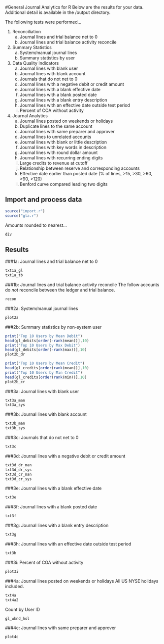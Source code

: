 #General Journal Analytics for R
Below are the results for your data. Additional detail is available in the /output directory.  

The following tests were performed...     

1. Reconciliation
	 a. Journal lines and trial balance net to 0
	 b. Journal lines and trial balance activity reconcile
2. Summary Statistics
	 a. System/manual journal lines
	 b. Summary statistics by user
3. Data Quality Indicators
	 a. Journal lines with blank user
	 b. Journal lines with blank account
	 c. Journals that do not net to 0 
	 d. Journal lines with a negative debit or credit amount
	 e. Journal lines with a blank effective date
	 f. Journal lines with a blank posted date
	 g. Journal lines with a blank entry description
	 h. Journal lines with an effective date outside test period
	 i. Percent of COA without activity
4. Journal Analytics
	 a. Journal lines posted on weekends or holidays
	 b. Duplicate lines to the same account
	 c. Journal lines with same preparer and approver
	 d. Journal lines to unrelated accounts
	 e. Journal lines with blank or little description
	 f. Journal lines with key words in description
	 g. Journal lines with round dollar amount
	 h. Journal lines with recurring ending digits
	 i. Large credits to revenue at cutoff
	 j. Relationship between reserve and corresponding accounts
	 k. Effective date earlier than posted date (% of lines, >15, >30, >60, >90, >120)
	 l. Benford curve compared leading two digits  

## Import and process data  
```r
source("import.r")
source("gla.r")
```
 
Amounts rounded to nearest...
```r
div
```
  
## Results  

###1a: Journal lines and trial balance net to 0
```r
txt1a_gl
txt1a_tb
```

###1b: Journal lines and trial balance activity reconcile
The follow accounts do *not* reconcile between the ledger and trial balance.
```r
recon
```

###2a: System/manual journal lines
```r
plot2a
```

###2b: Summary statistics by non-system user
```r
print("Top 10 Users by Mean Debit")
head(gl_debits[order(-rank(mean))],10)
print("Top 10 Users by Max Debit")
head(gl_debits[order(-rank(max))],10)
plot2b_dr

print("Top 10 Users by Mean Credit")
head(gl_credits[order(rank(mean))],10)
print("Top 10 Users by Min Credit")
head(gl_credits[order(rank(min))],10)
plot2b_cr
```


###3a: Journal lines with blank user
```r
txt3a_man
txt3a_sys
```


###3b: Journal lines with blank account
```r
txt3b_man
txt3b_sys
```


###3c: Journals that do not net to 0 
```r
txt3c
```


###3d: Journal lines with a negative debit or credit amount
```r
txt3d_dr_man
txt3d_dr_sys
txt3d_cr_man
txt3d_cr_sys
```


###3e: Journal lines with a blank effective date
```r
txt3e
```


###3f: Journal lines with a blank posted date
```r
txt3f
```


###3g: Journal lines with a blank entry description
```r
txt3g
```


###3h: Journal lines with an effective date outside test period
```r
txt3h
```


###3i: Percent of COA without activity
```r
plot3i
```


###4a: Journal lines posted on weekends or holidays
All US NYSE holidays included.
```r
txt4a
txt4a2
```

Count by User ID
```r
gl_wknd_hol
```

###4c: Journal lines with same preparer and approver
```r
plot4c
```

